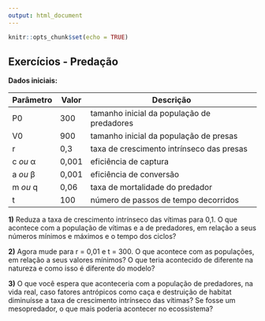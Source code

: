 ---
output: html_document
---

```{r setup, include=FALSE}
knitr::opts_chunk$set(echo = TRUE)
```

## Exercícios - Predação

**Dados iniciais:**


| Parâmetro    | Valor    | Descrição    |
|---------------- | --------------- | --------------- |
| P0    | 300    | tamanho inicial da população de predadores    |
| V0    | 900    | tamanho inicial da população de presas    |
| r   | 0,3   | taxa de crescimento intrínseco das presas   |
| c *ou* α   | 0,001  | eficiência de captura  |
| a *ou* β  | 0,001  | eficiência de conversão  |
| m *ou* q   | 0,06  | taxa de mortalidade do predador  |
| t   | 100  | número de passos de tempo decorridos  |



**1)** Reduza a taxa de crescimento intrínseco das vítimas para 0,1. O que acontece com a população de vítimas e a de predadores, em relação a seus números mínimos e máximos e o tempo dos ciclos?


**2)** Agora mude para r = 0,01 e t = 300. O que acontece com as populações, em relação a seus valores mínimos? O que teria acontecido de diferente na natureza e como isso é diferente do modelo?

**3)** O que você espera que aconteceria com a população de predadores, na vida real, caso fatores antrópicos como caça e destruição de habitat diminuísse a taxa de crescimento intrínseco das vítimas? Se fosse um mesopredador, o que mais poderia acontecer no ecossistema?